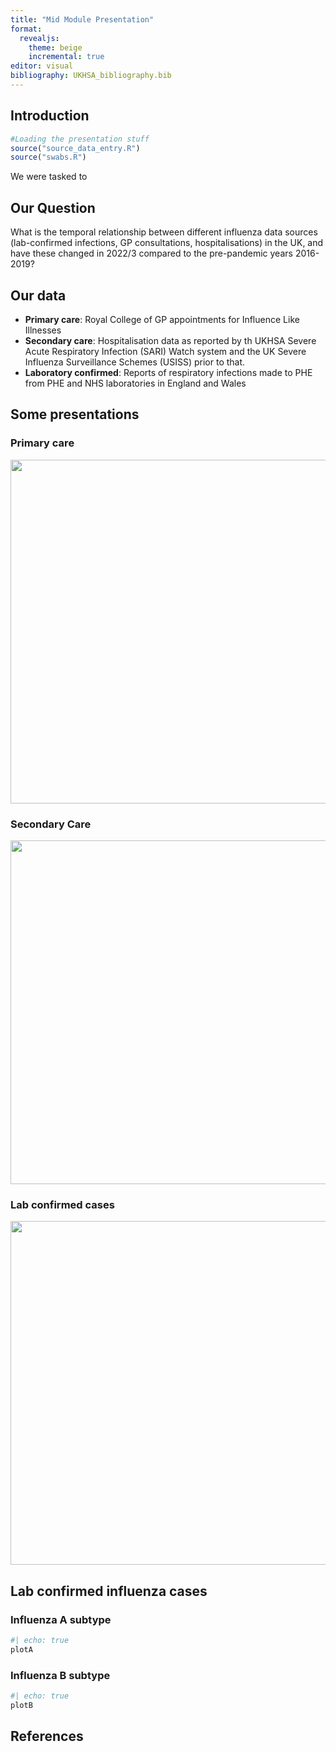 ```yaml
---
title: "Mid Module Presentation"
format: 
  revealjs:
    theme: beige
    incremental: true
editor: visual
bibliography: UKHSA_bibliography.bib
---
```


## Introduction
``` r
#Loading the presentation stuff
source("source_data_entry.R")
source("swabs.R")

```

We were tasked to

## Our Question

What is the temporal relationship between different influenza data sources (lab-confirmed infections, GP consultations, hospitalisations) in the UK, and have these changed in 2022/3 compared to the pre-pandemic years 2016-2019?

## Our data

::: incremental
-   **Primary care**: Royal College of GP appointments for Influence Like Illnesses
-   **Secondary care**: Hospitalisation data as reported by th UKHSA Severe Acute Respiratory Infection (SARI) Watch system and the UK Severe Influenza Surveillance Schemes (USISS) prior to that.
-   **Laboratory confirmed**: Reports of respiratory infections made to PHE from PHE and NHS laboratories in England and Wales
:::

## Some presentations

::: panel-tabset
### Primary care

![](GP_cases.png){.absolute left=200 top=180 width="700" height="550"}

### Secondary Care

![](hospitalistaion.png){.absolute left=200 top=180 width="700" height="550"}

### Lab confirmed cases

![](swabs.png){.absolute left=150 top=180 height="550"}
:::

## Lab confirmed influenza cases

::: panel-tabset

### Influenza A subtype
``` r
#| echo: true
plotA
```

### Influenza B subtype
``` r
#| echo: true
plotB
```

:::
## References
